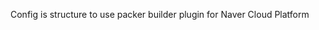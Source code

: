 <!-- Code generated from the comments of the Config struct in builder/ncloud/config.go; DO NOT EDIT MANUALLY -->

Config is structure to use packer builder plugin for Naver Cloud Platform

<!-- End of code generated from the comments of the Config struct in builder/ncloud/config.go; -->

